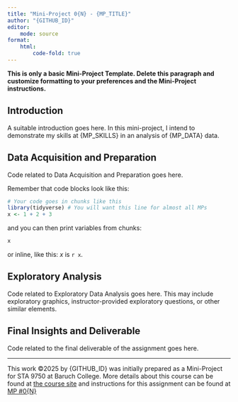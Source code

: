 ```yaml
---
title: "Mini-Project 0{N} - {MP_TITLE}"
author: "{GITHUB_ID}"
editor:
    mode: source
format:
    html:
        code-fold: true
---
```


**This is only a basic Mini-Project Template. Delete this paragraph and customize formatting to your preferences and the Mini-Project instructions.**

## Introduction

A suitable introduction goes here. In this mini-project, I intend to demonstrate
my skills at {MP_SKILLS} in an analysis of {MP_DATA} data.

## Data Acquisition and Preparation

Code related to Data Acquisition and Preparation goes here.

Remember that code blocks look like this: 

```r
# Your code goes in chunks like this
library(tidyverse) # You will want this line for almost all MPs
x <- 1 + 2 + 3
```

and you can then print variables from chunks: 

```r
x
```

or inline, like this: $x$ is `r x`.

## Exploratory Analysis

Code related to Exploratory Data Analysis goes here. This may include
exploratory graphics, instructor-provided exploratory questions, or other
similar elements. 

## Final Insights and Deliverable

Code related to the final deliverable of the assignment goes here. 



------------------------------------------------------------------------

This work ©2025 by {GITHUB_ID} was initially prepared as a Mini-Project for
STA 9750 at Baruch College. More details about this course can be found at
[the course site](https://michael-weylandt.com/STA9750) and instructions for
this assignment can be found at 
[MP #0{N}](https://michael-weylandt.com/STA9750/miniprojects/mini0{N}.html)
